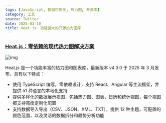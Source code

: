 ```yaml
---
tags: [JavaScript, 数据可视化, 热力图, 开源库]
category: 工具
source: Twitter
date: 2025-03-10
title: Heat.js：功能强大的开源热力图库
---
```


### [Heat.js：零依赖的现代热力图解决方案](https://www.william-troup.com/heat-js/)

![img](https://img.mengpeng.tech/i/2025/03/14/67d3c25516f36.webp)

Heat.js 是一个功能丰富的热力图和图表库，最新版本 v4.3.0 于 2025 年 3 月发布，具有以下特点：

- 使用 TypeScript 编写，零依赖设计，支持 React、Angular 等主流框架，并提供 51 种语言的本地化支持
- 提供多样化的数据展示视图，包括热力图、图表、日历和统计视图，每个视图都支持高度定制化配置
- 支持数据导入导出（CSV、JSON、XML、TXT），提供 12 种主题，可配置的颜色范围，以及灵活的数据拆分和趋势分析功能 